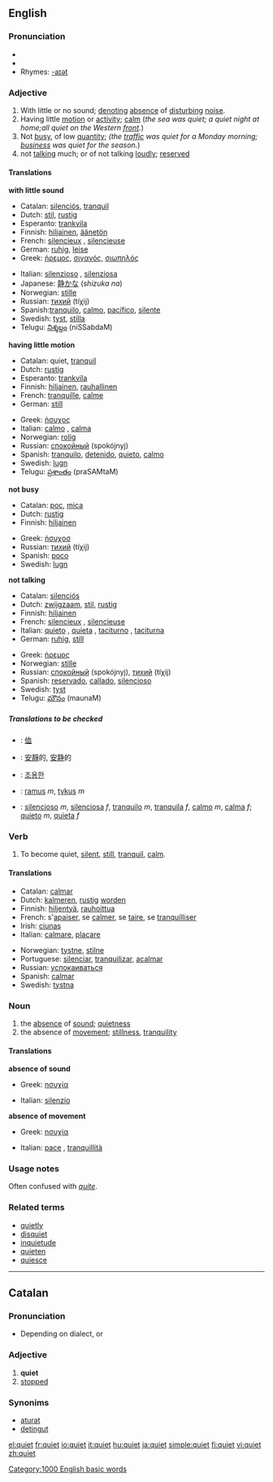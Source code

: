 ==English==

{{rank|beside|worth|please|697|quiet|exclaimed|regard|married}}

===Pronunciation===
* {{IPA|/kwaɪət/}}
* {{audio|en-us-quiet.ogg|Audio (US)}}
* Rhymes: [[Rhymes:English:-aɪət|-aɪət]]

===Adjective===
{{en-adj|er}}

# With little or no sound; [[denote|denoting]] [[absence]] of [[disturb]]ing [[noise]].
# Having little [[motion]] or [[activity]]; [[calm]] (''the sea was quiet; a quiet night at home;all quiet on the Western [[front]].'')
# Not [[busy]], of low [[quantity]]; ''(the [[traffic]] was quiet for a Monday morning; [[business]] was quiet for the season.'')
# not [[talking]] much; or of not talking [[loudly]]; [[reserved]]

====Translations====
'''with little sound'''
{{top}}
*Catalan: [[silenciós]], [[tranquil]]
*Dutch: [[stil]], [[rustig]]
*Esperanto: [[trankvila]]
*Finnish: [[hiljainen]], [[äänetön]]
*French: [[silencieux]] {{m}}, [[silencieuse]] {{f}}
*German: [[ruhig]], [[leise]]
*Greek: [[ήρεμος]], [[σιγανός]], [[σιωπηλός]]
{{mid}}
*Italian: [[silenzioso]] {{m}}, [[silenziosa]] {{f}}
*Japanese: [[静か]]な (''shizuka na'')
*Norwegian: [[stille]]
*Russian: [[тихий]] (tíχij)
*Spanish:[[tranquilo]], [[calmo]], [[pacífico]], [[silente]]
*Swedish: [[tyst]], [[stilla]]
*Telugu: [[నిశ్శబ్దం]] (niSSabdaM)
{{bottom}}

'''having little motion'''
{{top}}
*Catalan: quiet, [[tranquil]]
*Dutch: [[rustig]]
*Esperanto: [[trankvila]]
*Finnish: [[hiljainen]], [[rauhallinen]]
*French: [[tranquille]], [[calme]]
*German: [[still]]
{{mid}}
*Greek: [[ήσυχος]]
*Italian: [[calmo]] {{m}}, [[calma]] {{f}}
*Norwegian: [[rolig]]
*Russian: [[спокойный]] (spokójnyj)
*Spanish: [[tranquilo]], [[detenido]], [[quieto]], [[calmo]]
*Swedish: [[lugn]]
*Telugu: [[ప్రశాంతం]] (praSAMtaM)
{{bottom}}

'''not busy'''
{{top}}
*Catalan: [[poc]], [[mica]]
*Dutch: [[rustig]]
*Finnish: [[hiljainen]]
{{mid}}
*Greek: [[ήσυχοσ]]
*Russian: [[тихий]] (tíχij)
*Spanish: [[poco]]
*Swedish: [[lugn]]
{{bottom}}

'''not talking'''
{{top}}
*Catalan: [[silenciós]]
*Dutch: [[zwijgzaam]], [[stil]], [[rustig]]
*Finnish: [[hiljainen]]
*French: [[silencieux]] {{m}}, [[silencieuse]] {{f}}
*Italian: [[quieto]] {{m}}, [[quieta]] {{f}}, [[taciturno]] {{m}}, [[taciturna]] {{f}}
*German: [[ruhig]], [[still]]
{{mid}}
*Greek: [[ήρεμος]]
*Norwegian: [[stille]]
*Russian: [[спокойный]] (spokójnyj), [[тихий]] (tíχij)
*Spanish: [[reservado]], [[callado]], [[silencioso]]
*Swedish: [[tyst]]
*Telugu: [[మౌనం]] (maunaM)
{{bottom}}

=====Translations to be checked=====
{{checktrans}}
*{{ttbc|CJK Characters}}: [[侐]]
*{{ttbc|Chinese}}: [[安靜]]的, [[安静]]的
*{{ttbc|Korean}}: [[조용한]]
*{{ttbc|Lithuanian}}: [[ramus]] ''m'', [[tykus]] ''m''
*{{ttbc|Portuguese}}: [[silencioso]] ''m'', [[silenciosa]] ''f'', [[tranquilo]] ''m'', [[tranquila]] ''f'', [[calmo]] ''m'', [[calma]] ''f''; [[quieto]] ''m'', [[quieta]] ''f''

===Verb===
{{en-verb}}

# To become quiet, [[silent]], [[still]], [[tranquil]], [[calm]].

====Translations====
{{top}}
*Catalan: [[calmar]]
*Dutch: [[kalmeren]], [[rustig]] [[worden]]
*Finnish: [[hiljentyä]], [[rauhoittua]]
*French: s'[[apaiser]], se [[calmer]], se [[taire]], se [[tranquilliser]]
*Irish: [[ciunas]]
*Italian: [[calmare]], [[placare]]
{{mid}}
*Norwegian: [[tystne]], [[stilne]]
*Portuguese: [[silenciar]], [[tranquilizar]], [[acalmar]]
*Russian: [[успокаиваться]]
*Spanish: [[calmar]]
*Swedish: [[tystna]]
{{bottom}}

===Noun===
{{en-noun|-}}

# the [[absence]] of [[sound]]; [[quietness]]
# the absence of [[movement]]; [[stillness]], [[tranquility]]

====Translations====
'''absence of sound'''
{{top}}
*Greek: [[ησυχία]] {{f}}
{{mid}}
*Italian: [[silenzio]] {{m}}
{{bottom}}
'''absence of movement'''
{{top}}
*Greek: [[ησυχία]] {{f}}
{{mid}}
*Italian: [[pace]] {{f}}, [[tranquillità]] {{f}}
{{bottom}}

===Usage notes===
Often confused with ''[[quite]]''.

===Related terms===
*[[quietly]]
*[[disquiet]]
*[[inquietude]]
*[[quieten]]
*[[quiesce]]

----

==Catalan==

===Pronunciation===
* Depending on dialect, {{IPA|[kiet]}} or {{IPA|[ki3t]}}

===Adjective===
# '''quiet'''
# [[stopped]]

===Synonims===
* [[aturat]]
* [[detingut]]

[[Category:1000 English basic words]]

[[el:quiet]]
[[fr:quiet]]
[[io:quiet]]
[[it:quiet]]
[[hu:quiet]]
[[ja:quiet]]
[[simple:quiet]]
[[fi:quiet]]
[[vi:quiet]]
[[zh:quiet]]